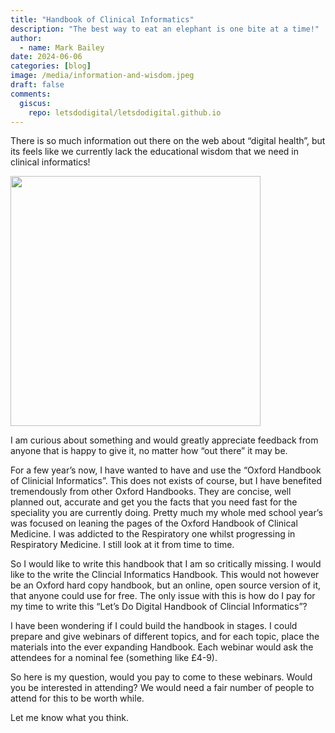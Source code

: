 ```yaml
---
title: "Handbook of Clinical Informatics"
description: "The best way to eat an elephant is one bite at a time!"
author:
  - name: Mark Bailey
date: 2024-06-06
categories: [blog]
image: /media/information-and-wisdom.jpeg
draft: false
comments:
  giscus:
    repo: letsdodigital/letsdodigital.github.io
---
```


There is so much information out there on the web about “digital health”, but its feels like we currently lack the educational wisdom that we need in clinical informatics!

![](/media/information-and-wisdom.jpeg){height=400px fig-align="center" fig-alt="Cinema sign with the words We are drowning in information while starving for wisdom"}

I am curious about something and would greatly appreciate feedback from anyone that is happy to give it, no matter how “out there” it may be.

For a few year’s now, I have wanted to have and use the “Oxford Handbook of Clinicial Informatics”. This does not exists of course, but I have benefited tremendously from other Oxford Handbooks. They are concise, well planned out, accurate and get you the facts that you need fast for the speciality you are currently doing. Pretty much my whole med school year’s was focused on leaning the pages of the Oxford Handbook of Clinical Medicine. I was addicted to the Respiratory one whilst progressing in Respiratory Medicine. I still look at it from time to time.

So I would like to write this handbook that I am so critically missing. I would like to the write the Clincial Informatics Handbook. This would not however be an Oxford hard copy handbook, but an online, open source version of it, that anyone could use for free. The only issue with this is how do I pay for my time to write this “Let’s Do Digital Handbook of Clincial Informatics”?

I have been wondering if I could build the handbook in stages. I could prepare and give webinars of different topics, and for each topic, place the materials into the ever expanding Handbook. Each webinar would ask the attendees for a nominal fee (something like £4-9).

So here is my question, would you pay to come to these webinars. Would you be interested in attending? We would need a fair number of people to attend for this to be worth while.

Let me know what you think.
